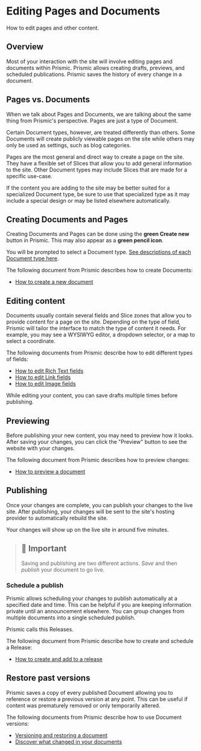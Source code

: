 
<Meta title="Documentation/Prismic CMS/Editing Pages and Documents" />

# Editing Pages and Documents

How to edit pages and other content.

## Overview

Most of your interaction with the site will involve editing pages and documents
within Prismic. Prismic allows creating drafts, previews, and scheduled
publications. Prismic saves the history of every change in a document.

## Pages vs. Documents

When we talk about Pages and Documents, we are talking about the same thing from
Prismic's perspective. Pages are just a type of Document.

Certain Document types, however, are treated differently than others. Some
Documents will create publicly viewable pages on the site while others may only
be used as settings, such as blog categories.

Pages are the most general and direct way to create a page on the site. They
have a flexible set of Slices that allow you to add general information to the
site. Other Document types may include Slices that are made for a specific
use-case.

If the content you are adding to the site may be better suited for a specialized
Document type, be sure to use that specialized type as it may include a special
design or may be listed elsewhere automatically.

## Creating Documents and Pages

Creating Documents and Pages can be done using the **green Create new** button
in Prismic. This may also appear as a **green pencil icon**.

You will be prompted to select a Document type.
[See descriptions of each Document type here](/admin/types/).

The following document from Prismic describes how to create Documents:

- [How to create a new document](https://user-guides.prismic.io/en/articles/771684-create-a-new-document)

## Editing content

Documents usually contain several fields and Slice zones that allow you to
provide content for a page on the site. Depending on the type of field, Prismic
will tailor the interface to match the type of content it needs. For example,
you may see a WYSIWYG editor, a dropdown selector, or a map to select a
coordinate.

The following documents from Prismic describe how to edit different types of
fields:

- [How to edit Rich Text fields](https://user-guides.prismic.io/browse-documents-and-edit-content/editing-content/edit-and-format-a-rich-text-field)
- [How to edit Link fields](https://user-guides.prismic.io/browse-documents-and-edit-content/editing-content/links)
- [How to edit Image fields](https://user-guides.prismic.io/browse-documents-and-edit-content/editing-content/add-and-edit-images)

While editing your content, you can save drafts multiple times before
publishing.

## Previewing

Before publishing your new content, you may need to preview how it looks. After
saving your changes, you can click the "Preview" button to see the website with
your changes.

The following document from Prismic describes how to preview changes:

- [How to preview a document](https://user-guides.prismic.io/en/articles/768819-preview-a-document)

## Publishing

Once your changes are complete, you can publish your changes to the live site.
After publishing, your changes will be sent to the site's hosting provider to
automatically rebuild the site.

Your changes will show up on the live site in around five minutes.

> ## 🚧 Important
>
> Saving and publishing are two different actions. _Save_ and then _publish_
> your document to go live.

### Schedule a publish

Prismic allows scheduling your changes to publish automatically at a specified
date and time. This can be helpful if you are keeping information private until
an announcement elsewhere. You can group changes from multiple documents into a
single scheduled publish.

Prismic calls this Releases.

The following document from Prismic describe how to create and schedule a
Release:

- [How to create and add to a release](https://user-guides.prismic.io/en/articles/778328-create-and-add-to-a-release)

## Restore past versions

Prismic saves a copy of every published Document allowing you to reference or
restore a previous version at any point. This can be useful if content was
prematurely removed or only temporarily altered.

The following documents from Prismic describe how to use Document versions:

- [Versioning and restoring a document](https://user-guides.prismic.io/en/articles/778556-versioning-and-restoring-a-document)
- [Discover what changed in your documents](https://user-guides.prismic.io/en/articles/778597-discover-what-changed-in-your-documents)
